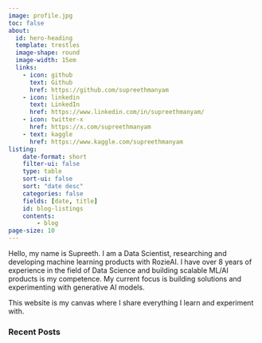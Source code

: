 ```yaml
---
image: profile.jpg
toc: false
about:
  id: hero-heading
  template: trestles
  image-shape: round
  image-width: 15em
  links:
    - icon: github
      text: Github
      href: https://github.com/supreethmanyam
    - icon: linkedin
      text: LinkedIn
      href: https://www.linkedin.com/in/supreethmanyam/
    - icon: twitter-x
      href: https://x.com/supreethmanyam
    - text: kaggle
      href: https://www.kaggle.com/supreethmanyam
listing:
    date-format: short
    filter-ui: false
    type: table
    sort-ui: false
    sort: "date desc"
    categories: false
    fields: [date, title]
    id: blog-listings
    contents:
        - blog
page-size: 10
---
```


:::{#hero-heading}

Hello, my name is Supreeth. I am a Data Scientist, researching and developing machine learning products with RozieAI.
I have over 8 years of experience in the field of Data Science and building scalable ML/AI products is my competence.
My current focus is building solutions and experimenting with generative AI models.

This website is my canvas where I share everything I learn and experiment with.

:::

### Recent Posts
:::{#blog-listings}
:::